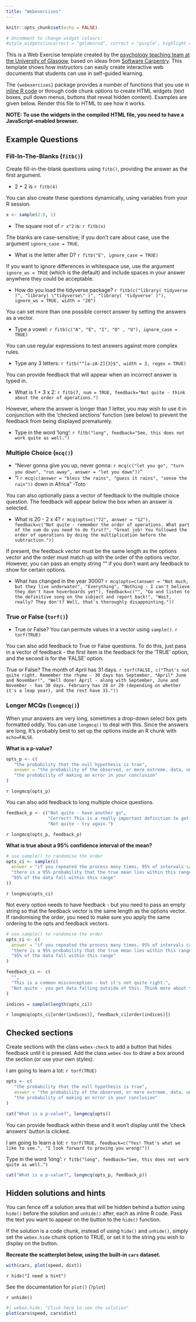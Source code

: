 ```yaml
---
title: "Webexercises"
---
```


```r
knitr::opts_chunk$set(echo = FALSE)

# Uncomment to change widget colours:
#style_widgets(incorrect = "goldenrod", correct = "purple", highlight = "firebrick")
```

This is a Web Exercise template created by the [psychology teaching team at the University of Glasgow](http://www.psy.gla.ac.uk), based on ideas from [Software Carpentry](https://software-carpentry.org/lessons/). This template shows how instructors can easily create interactive web documents that students can use in self-guided learning.

The `{webexercises}` package provides a number of functions that you use in [inline R code](https://github.com/rstudio/cheatsheets/raw/master/rmarkdown-2.0.pdf) or through code chunk options to create HTML widgets (text boxes, pull down menus, buttons that reveal hidden content). Examples are given below. Render this file to HTML to see how it works.

**NOTE: To use the widgets in the compiled HTML file, you need to have a JavaScript-enabled browser.**

## Example Questions

### Fill-In-The-Blanks (`fitb()`)

Create fill-in-the-blank questions using `fitb()`, providing the answer as the first argument.

- 2 + 2 is `r fitb(4)`

You can also create these questions dynamically, using variables from your R session.

```r
x <- sample(2:8, 1)
```

- The square root of `r x^2` is: `r fitb(x)`

The blanks are case-sensitive; if you don't care about case, use the argument `ignore_case = TRUE`.

- What is the letter after D? `r fitb("E", ignore_case = TRUE)`

If you want to ignore differences in whitespace use, use the argument `ignore_ws = TRUE` (which is the default) and include spaces in your answer anywhere they could be acceptable.

- How do you load the tidyverse package? `r fitb(c("library( tidyverse )", "library( \"tidyverse\" )", "library( 'tidyverse' )"), ignore_ws = TRUE, width = "20")`

You can set more than one possible correct answer by setting the answers as a vector.

- Type a vowel: `r fitb(c("A", "E", "I", "O" , "U"), ignore_case = TRUE)`

You can use regular expressions to test answers against more complex rules.

- Type any 3 letters: `r fitb("^[a-zA-Z]{3}$", width = 3, regex = TRUE)`

You can provide feedback that will appear when an incorrect answer is typed in.

- What is 1 + 3 x 2: `r fitb(7, num = TRUE, feedback="Not quite - think about the order of operations.")`

However, where the answer is longer than 1 letter, you may wish to use it in conjunction with the 'checked sections' function (see below) to prevent the feedback from being displayed prematurely.

- Type in the word 'long': `r fitb("long", feedback="See, this does not work quite as well.")`

### Multiple Choice (`mcq()`)

- "Never gonna give you up, never gonna: `r mcq(c("let you go", "turn you down", "run away", answer = "let you down"))`"
- "I `r mcq(c(answer = "bless the rains", "guess it rains", "sense the rain"))` down in Africa" -Toto

You can also optionally pass a vector of feedback to the multiple choice question. The feedback will appear below the box when an answer is selected.

- What is 20 - 2 x 4? `r mcq(opts=c("72", answer = "12"), feedback=c("Not quite - remember the order of operations. What part of the sum do you need to do first?", "Great job! You followed the order of operations by doing the multiplication before the subtraction."))`

If present, the feedback vector must be the same length as the options vector and the order must match up with the order of the options vector. However, you can pass an empty string "" if you don't want any feedback to show for certain options.

- What has changed in the year 3000? `r mcq(opts=c(answer = "Not much, but they live underwater", "Everything", "Nothing - I can't believe they don't have hoverboards yet"), feedback=c("", "Go and listen to the definitive song on the subject and report back!", "Wait, really? They don't? Well, that's thoroughly disappointing."))`

### True or False (`torf()`)

- True or False? You can permute values in a vector using `sample()`. `r torf(TRUE)`

You can also add feedback to True or False questions.
To do this, just pass in a vector of feedback - the first item is the feedback for the 'TRUE' option, and the second is for the 'FALSE' option.

True or False? The month of April has 31 days. `r torf(FALSE, c("That's not quite right. Remember the rhyme - 30 days has September, *April* June and November!", "Well done! April - along with September, June and November - has 30 days. February has 28 or 29 (depending on whether it's a leap year), and the rest have 31."))`

### Longer MCQs (`longmcq()`)

When your answers are very long, sometimes a drop-down select box gets formatted oddly. You can use `longmcq()` to deal with this. Since the answers are long, It's probably best to set up the options inside an R chunk with `echo=FALSE`.

**What is a p-value?**

```r
opts_p <- c(
   "the probability that the null hypothesis is true",
   answer = "the probability of the observed, or more extreme, data, under the assumption that the null-hypothesis is true",
   "the probability of making an error in your conclusion"
)
```

`r longmcq(opts_p)`

You can also add feedback to long multiple choice questions.

```r
feedback_p <- c("Not quite - have another go",
                "Correct! This is a really important definition to get comfortable with.",
                "Not quite - try again.")
```

`r longmcq(opts_p, feedback_p)`

**What is true about a 95% confidence interval of the mean?**

```r
# use sample() to randomise the order
opts_ci <- sample(c(
  answer = "if you repeated the process many times, 95% of intervals calculated in this way contain the true mean",
  "there is a 95% probability that the true mean lies within this range",
  "95% of the data fall within this range"
))
```

`r longmcq(opts_ci)`



Not every option needs to have feedback - but you need to pass an empty string so that the feedback vector is the same length as the options vector.
If randomising the order, you need to make sure you apply the same ordering to the opts and feedback vectors.

```r
# use sample() to randomise the order
opts_ci <- c(
  answer = "if you repeated the process many times, 95% of intervals calculated in this way contain the true mean",
  "there is a 95% probability that the true mean lies within this range",
  "95% of the data fall within this range"
)

feedback_ci <- c(
  "",
  "This is a common misconception - but it's not quite right.",
  "Not quite - you get data falling outside of this. Think more about the true mean."
)

indices = sample(length(opts_ci))
```

`r longmcq(opts_ci[order(indices)], feedback_ci[order(indices)])`

## Checked sections

Create sections with the class `webex-check` to add a button that hides feedback until it is pressed. Add the class `webex-box` to draw a box around the section (or use your own styles).

::: {.webex-check .webex-box}

I am going to learn a lot: `r torf(TRUE)`

```r
opts <- c(
   "the probability that the null hypothesis is true",
   answer = "the probability of the observed, or more extreme, data, under the assumption that the null-hypothesis is true",
   "the probability of making an error in your conclusion"
)

cat("What is a p-value?", longmcq(opts))
```

:::


You can provide feedback within these and it won't display until the 'check answers' button is clicked.

::: {.webex-check .webex-box}

I am going to learn a lot: `r torf(TRUE, feedback=c("Yes! That's what we like to see.", "I look forward to proving you wrong!"))`

Type in the word 'long': `r fitb("long", feedback="See, this does not work quite as well.")`

```r
cat("What is a p-value?", longmcq(opts_p, feedback_p))
```

:::


## Hidden solutions and hints

You can fence off a solution area that will be hidden behind a button using `hide()` before the solution and `unhide()` after, each as inline R code.  Pass the text you want to appear on the button to the `hide()` function.

If the solution is a code chunk, instead of using `hide()` and `unhide()`, simply set the `webex.hide` chunk option to TRUE, or set it to the string you wish to display on the button.

**Recreate the scatterplot below, using the built-in `cars` dataset.**

```r
with(cars, plot(speed, dist))
```


`r hide("I need a hint")`

See the documentation for `plot()` (`?plot`)

`r unhide()`

<!-- note: you could also just set webex.hide to TRUE -->

```r
#| webex.hide: "Click here to see the solution"
plot(cars$speed, cars$dist)
```
